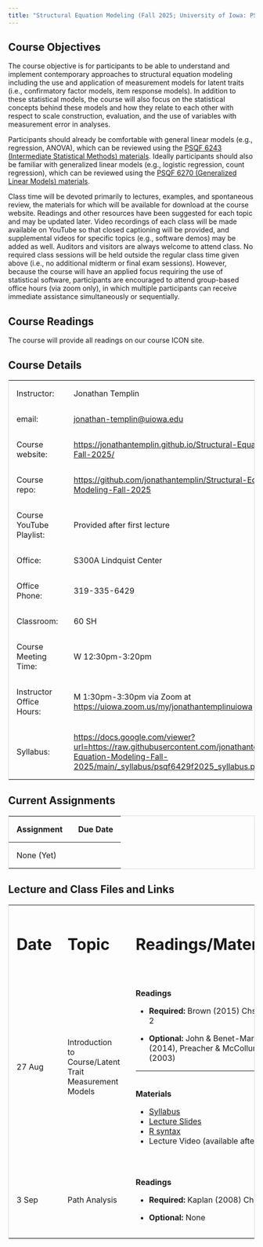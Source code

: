 ```yaml
---
title: "Structural Equation Modeling (Fall 2025; University of Iowa: PSQF 6249)"
---
```


## Course Objectives

The course objective is for participants to be able to understand and implement contemporary approaches to structural equation modeling including the use and application of measurement models for latent traits (i.e., confirmatory factor models, item response models). In addition to these statistical models, the course will also focus on the statistical concepts behind these models and how they relate to each other with respect to scale construction, evaluation, and the use of variables with measurement error in analyses.

Participants should already be comfortable with general linear models (e.g., regression, ANOVA), which can be reviewed using the [PSQF 6243 (Intermediate Statistical Methods) materials](http://lesahoffman.com/PSQF6243/index.html). Ideally participants should also be familiar with generalized linear models (e.g., logistic regression, count regression), which can be reviewed using the [PSQF 6270 (Generalized Linear Models) materials](http://lesahoffman.com/PSQF6270/index.html).

Class time will be devoted primarily to lectures, examples, and spontaneous review, the materials for which will be available for download at the course website. Readings and other resources have been suggested for each topic and may be updated later. Video recordings of each class will be made available on YouTube so that closed captioning will be provided, and supplemental videos for specific topics (e.g., software demos) may be added as well. Auditors and visitors are always welcome to attend class. No required class sessions will be held outside the regular class time given above (i.e., no additional midterm or final exam sessions). However, because the course will have an applied focus requiring the use of statistical software, participants are encouraged to attend group-based office hours (via zoom only), in which multiple participants can receive immediate assistance simultaneously or sequentially.

## Course Readings

The course will provide all readings on our course ICON site.

## Course Details

+-----------------------------------+-------------------------------------------------------------------------------------------------------------------------------------------------------------------------+
| Instructor:                       | Jonathan Templin                                                                                                                                                        |
+-----------------------------------+-------------------------------------------------------------------------------------------------------------------------------------------------------------------------+
| email:                            | [jonathan-templin\@uiowa.edu](mailto:jonathan-templin@uiowa.edu)                                                                                                        |
+-----------------------------------+-------------------------------------------------------------------------------------------------------------------------------------------------------------------------+
| Course website:                   | <https://jonathantemplin.github.io/Structural-Equation-Modeling-Fall-2025/>                                                                                             |
+-----------------------------------+-------------------------------------------------------------------------------------------------------------------------------------------------------------------------+
| Course repo:                      | <https://github.com/jonathantemplin/Structural-Equation-Modeling-Fall-2025>                                                                                             |
+-----------------------------------+-------------------------------------------------------------------------------------------------------------------------------------------------------------------------+
| Course YouTube Playlist:          | Provided after first lecture                                                                                                                                            |
+-----------------------------------+-------------------------------------------------------------------------------------------------------------------------------------------------------------------------+
| Office:                           | S300A Lindquist Center                                                                                                                                                  |
+-----------------------------------+-------------------------------------------------------------------------------------------------------------------------------------------------------------------------+
| Office Phone:                     | 319-335-6429                                                                                                                                                            |
+-----------------------------------+-------------------------------------------------------------------------------------------------------------------------------------------------------------------------+
| Classroom:                        | 60 SH                                                                                                                                                                   |
+-----------------------------------+-------------------------------------------------------------------------------------------------------------------------------------------------------------------------+
| Course Meeting Time:              | W 12:30pm-3:20pm                                                                                                                                                        |
+-----------------------------------+-------------------------------------------------------------------------------------------------------------------------------------------------------------------------+
| Instructor Office Hours:          | M 1:30pm-3:30pm via Zoom at <https://uiowa.zoom.us/my/jonathantemplinuiowa>                                                                                             |
+-----------------------------------+-------------------------------------------------------------------------------------------------------------------------------------------------------------------------+
| Syllabus:                         | <https://docs.google.com/viewer?url=https://raw.githubusercontent.com/jonathantemplin/Structural-Equation-Modeling-Fall-2025/main/_syllabus/psqf6429f2025_syllabus.pdf> |
+-----------------------------------+-------------------------------------------------------------------------------------------------------------------------------------------------------------------------+

## Current Assignments

| Assignment | Due Date |
|------------|----------|
| None (Yet) |          |

## Lecture and Class Files and Links

```{=html}
<style>
table {
  border-collapse: collapse;
  width: 100%;
  border: 1px solid #ddd;
}

th, td {
  text-align: left;
  padding: 16px;
}
</style>
```

+----------+--------------------------------------------------------+:-------------------------------------------------------------------------------------------------------------------------------------------------------------------------------------------------------------+
| # Date   | # Topic                                                | # Readings/Materials                                                                                                                                                                                         |
+----------+--------------------------------------------------------+--------------------------------------------------------------------------------------------------------------------------------------------------------------------------------------------------------------+
| 27 Aug   | Introduction to Course/Latent Trait Measurement Models | **Readings**                                                                                                                                                                                                 |
|          |                                                        |                                                                                                                                                                                                              |
|          |                                                        | -   **Required:** Brown (2015) Chs. 1 and 2                                                                                                                                                                  |
|          |                                                        |                                                                                                                                                                                                              |
|          |                                                        | -   **Optional:** John & Benet-Martinez (2014), Preacher & McCollum (2003)                                                                                                                                   |
|          |                                                        |                                                                                                                                                                                                              |
|          |                                                        | <hr>                                                                                                                                                                                                         |
|          |                                                        |                                                                                                                                                                                                              |
|          |                                                        | \                                                                                                                                                                                                            |
|          |                                                        | **Materials**                                                                                                                                                                                                |
|          |                                                        |                                                                                                                                                                                                              |
|          |                                                        | -   [Syllabus](https://docs.google.com/viewer?url=https://raw.githubusercontent.com/jonathantemplin/Structural-Equation-Modeling-Fall-2025/main/_syllabus/psqf6429f2025_syllabus.pdf)                        |
|          |                                                        | -   [Lecture Slides](https://docs.google.com/viewer?url=https://raw.githubusercontent.com/jonathantemplin/Structural-Equation-Modeling-Fall-2025/main/_lectures/01_Introduction/psqf6249f2025_lecture01.pdf) |
|          |                                                        | -   [R syntax](https://github.com/jonathantemplin/Structural-Equation-Modeling-Fall-2025/blob/main/_lectures/01_Introduction/psqf6249f2025_lecture01.R)                                                      |
|          |                                                        | -   Lecture Video (available after class)                                                                                                                                                                    |
+----------+--------------------------------------------------------+--------------------------------------------------------------------------------------------------------------------------------------------------------------------------------------------------------------+
| 3 Sep    | Path Analysis                                          | **Readings**                                                                                                                                                                                                 |
|          |                                                        |                                                                                                                                                                                                              |
|          |                                                        | -   **Required:** Kaplan (2008) Ch. 2                                                                                                                                                                        |
|          |                                                        |                                                                                                                                                                                                              |
|          |                                                        | -   **Optional:** None                                                                                                                                                                                       |
+----------+--------------------------------------------------------+--------------------------------------------------------------------------------------------------------------------------------------------------------------------------------------------------------------+
